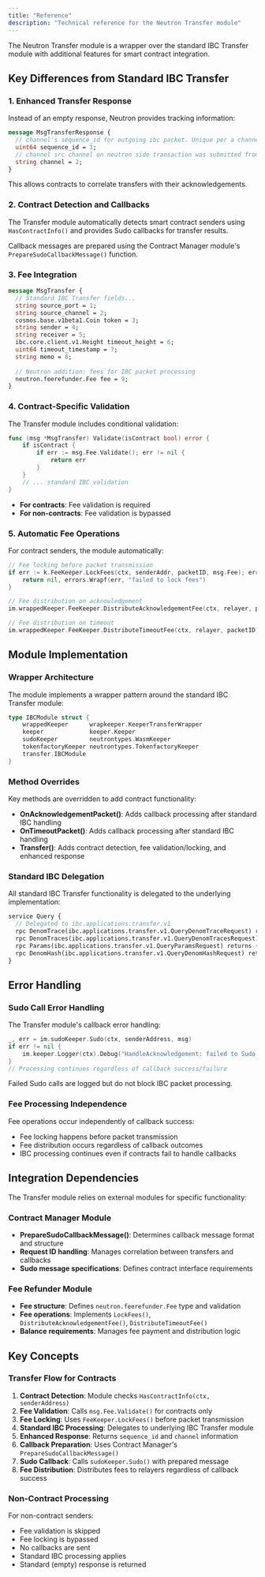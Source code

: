 ```yaml
---
title: "Reference"
description: "Technical reference for the Neutron Transfer module"
---
```


The Neutron Transfer module is a wrapper over the standard IBC Transfer module with additional features for smart contract integration.

## Key Differences from Standard IBC Transfer

### 1. Enhanced Transfer Response

Instead of an empty response, Neutron provides tracking information:

```protobuf
message MsgTransferResponse {
  // channel's sequence_id for outgoing ibc packet. Unique per a channel.
  uint64 sequence_id = 1;
  // channel src channel on neutron side transaction was submitted from
  string channel = 2;
}
```

This allows contracts to correlate transfers with their acknowledgements.

### 2. Contract Detection and Callbacks

The Transfer module automatically detects smart contract senders using `HasContractInfo()` and provides Sudo callbacks for transfer results.

Callback messages are prepared using the Contract Manager module's `PrepareSudoCallbackMessage()` function.

### 3. Fee Integration

```protobuf
message MsgTransfer {
  // Standard IBC Transfer fields...
  string source_port = 1;
  string source_channel = 2;
  cosmos.base.v1beta1.Coin token = 3;
  string sender = 4;
  string receiver = 5;
  ibc.core.client.v1.Height timeout_height = 6;
  uint64 timeout_timestamp = 7;
  string memo = 8;
  
  // Neutron addition: fees for IBC packet processing
  neutron.feerefunder.Fee fee = 9;
}
```

### 4. Contract-Specific Validation

The Transfer module includes conditional validation:

```go
func (msg *MsgTransfer) Validate(isContract bool) error {
    if isContract {
        if err := msg.Fee.Validate(); err != nil {
            return err
        }
    }
    // ... standard IBC validation
}
```

- **For contracts**: Fee validation is required
- **For non-contracts**: Fee validation is bypassed

### 5. Automatic Fee Operations

For contract senders, the module automatically:

```go
// Fee locking before packet transmission
if err := k.FeeKeeper.LockFees(ctx, senderAddr, packetID, msg.Fee); err != nil {
    return nil, errors.Wrapf(err, "failed to lock fees")
}

// Fee distribution on acknowledgement
im.wrappedKeeper.FeeKeeper.DistributeAcknowledgementFee(ctx, relayer, packetID)

// Fee distribution on timeout
im.wrappedKeeper.FeeKeeper.DistributeTimeoutFee(ctx, relayer, packetID)
```

## Module Implementation

### Wrapper Architecture

The module implements a wrapper pattern around the standard IBC Transfer module:

```go
type IBCModule struct {
    wrappedKeeper      wrapkeeper.KeeperTransferWrapper
    keeper             keeper.Keeper
    sudoKeeper         neutrontypes.WasmKeeper
    tokenfactoryKeeper neutrontypes.TokenfactoryKeeper
    transfer.IBCModule
}
```

### Method Overrides

Key methods are overridden to add contract functionality:

- **OnAcknowledgementPacket()**: Adds callback processing after standard IBC handling
- **OnTimeoutPacket()**: Adds callback processing after standard IBC handling
- **Transfer()**: Adds contract detection, fee validation/locking, and enhanced response

### Standard IBC Delegation

All standard IBC Transfer functionality is delegated to the underlying implementation:

```protobuf
service Query {
  // Delegated to ibc.applications.transfer.v1
  rpc DenomTrace(ibc.applications.transfer.v1.QueryDenomTraceRequest) returns (ibc.applications.transfer.v1.QueryDenomTraceResponse);
  rpc DenomTraces(ibc.applications.transfer.v1.QueryDenomTracesRequest) returns (ibc.applications.transfer.v1.QueryDenomTracesResponse);
  rpc Params(ibc.applications.transfer.v1.QueryParamsRequest) returns (ibc.applications.transfer.v1.QueryParamsResponse);
  rpc DenomHash(ibc.applications.transfer.v1.QueryDenomHashRequest) returns (ibc.applications.transfer.v1.QueryDenomHashResponse);
}
```

## Error Handling

### Sudo Call Error Handling

The Transfer module's callback error handling:

```go
_, err = im.sudoKeeper.Sudo(ctx, senderAddress, msg)
if err != nil {
    im.keeper.Logger(ctx).Debug("HandleAcknowledgement: failed to Sudo contract on packet acknowledgement", "error", err)
}
// Processing continues regardless of callback success/failure
```

Failed Sudo calls are logged but do not block IBC packet processing.

### Fee Processing Independence

Fee operations occur independently of callback success:
- Fee locking happens before packet transmission
- Fee distribution occurs regardless of callback outcomes
- IBC processing continues even if contracts fail to handle callbacks

## Integration Dependencies

The Transfer module relies on external modules for specific functionality:

### Contract Manager Module

- **PrepareSudoCallbackMessage()**: Determines callback message format and structure
- **Request ID handling**: Manages correlation between transfers and callbacks
- **Sudo message specifications**: Defines contract interface requirements

### Fee Refunder Module

- **Fee structure**: Defines `neutron.feerefunder.Fee` type and validation
- **Fee operations**: Implements `LockFees()`, `DistributeAcknowledgementFee()`, `DistributeTimeoutFee()`
- **Balance requirements**: Manages fee payment and distribution logic

## Key Concepts

### Transfer Flow for Contracts

1. **Contract Detection**: Module checks `HasContractInfo(ctx, senderAddress)`
2. **Fee Validation**: Calls `msg.Fee.Validate()` for contracts only
3. **Fee Locking**: Uses `FeeKeeper.LockFees()` before packet transmission
4. **Standard IBC Processing**: Delegates to underlying IBC Transfer module
5. **Enhanced Response**: Returns `sequence_id` and `channel` information
6. **Callback Preparation**: Uses Contract Manager's `PrepareSudoCallbackMessage()`
7. **Sudo Callback**: Calls `sudoKeeper.Sudo()` with prepared message
8. **Fee Distribution**: Distributes fees to relayers regardless of callback success

### Non-Contract Processing

For non-contract senders:
- Fee validation is skipped
- Fee locking is bypassed
- No callbacks are sent
- Standard IBC processing applies
- Standard (empty) response is returned 